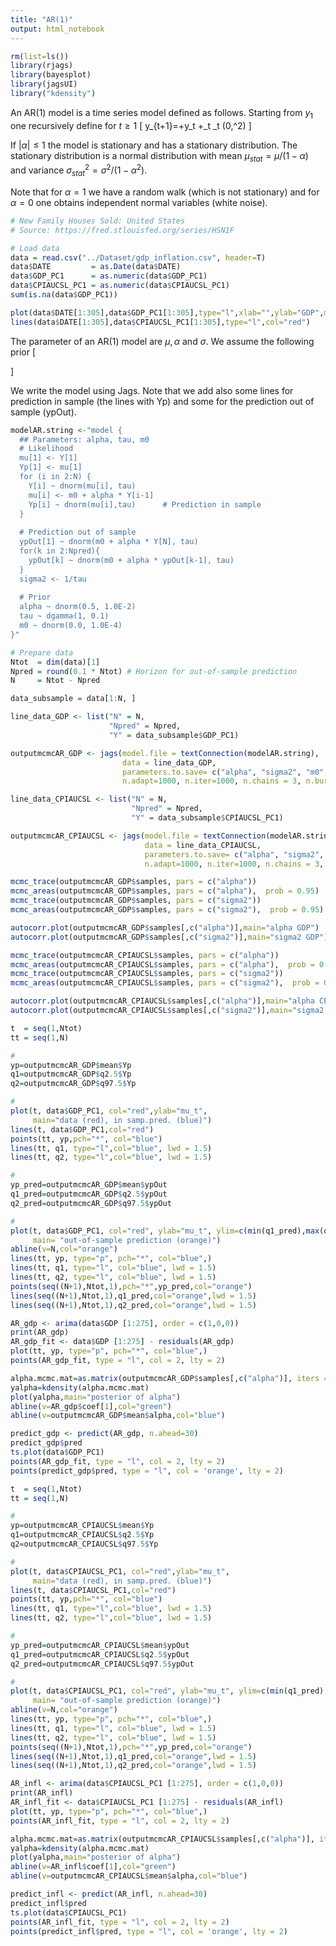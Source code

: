 ```yaml
---
title: "AR(1)"
output: html_notebook
---
```


```r
rm(list=ls())
library(rjags)
library(bayesplot)
library(jagsUI)
library("kdensity")

```

An AR(1) model is a time series model defined as follows. Starting 
from $y_1$ one recursively define for $t \geq 1$
\[
y_{t+1}=\mu+\alpha y_t +\epsilon_t \qquad 
\epsilon_t \stackrel{iid}{\sim} \mathcal{N}(0,\sigma^2)
\]

If $|\alpha| \leq 1$ the model is stationary and has a  stationary distribution.
The stationary distribution is a normal distribution with
mean $\mu_{stat}=\mu/(1-\alpha)$
and variance $\sigma_{stat}^2=\sigma^2/(1-\alpha^2)$. 

Note that for $\alpha=1$ we have a random walk (which is not stationary) and for $\alpha=0$ one obtains independent normal variables (white noise).

```r
# New Family Houses Sold: United States
# Source: https://fred.stlouisfed.org/series/HSN1F

# Load data
data = read.csv("../Dataset/gdp_inflation.csv", header=T)
data$DATE         = as.Date(data$DATE)
data$GDP_PC1      = as.numeric(data$GDP_PC1)
data$CPIAUCSL_PC1 = as.numeric(data$CPIAUCSL_PC1)
sum(is.na(data$GDP_PC1))

plot(data$DATE[1:305],data$GDP_PC1[1:305],type="l",xlab="",ylab="GDP",main="GDP+INFL")
lines(data$DATE[1:305],data$CPIAUCSL_PC1[1:305],type="l",col="red")
```

The parameter of an AR(1) model are $\mu,\alpha$ and $\sigma$. 
We assume the following prior
\[
\begin{split}
& \alpha \sim \mathcal{N}(0.5,100)  \\
& \mu \sim \mathcal{N}(0,1000)  \\
& \tau = \frac{1}{\sigma^2} \sim \mathcal{G}(1,0.1)   \\
\end{split}
\]

We write the model using Jags. Note that we add also some lines for prediction in sample 
(the lines with Yp) and some for the prediction out of sample (ypOut). 

```r
modelAR.string <-"model {
  ## Parameters: alpha, tau, m0
  # Likelihood 
  mu[1] <- Y[1]
  Yp[1] <- mu[1]
  for (i in 2:N) {
    Y[i] ~ dnorm(mu[i], tau)
    mu[i] <- m0 + alpha * Y[i-1]
    Yp[i] ~ dnorm(mu[i],tau)      # Prediction in sample
  }
  
  # Prediction out of sample 
  ypOut[1] ~ dnorm(m0 + alpha * Y[N], tau) 
  for(k in 2:Npred){
    ypOut[k] ~ dnorm(m0 + alpha * ypOut[k-1], tau) 
  }
  sigma2 <- 1/tau
  
  # Prior 
  alpha ~ dnorm(0.5, 1.0E-2)
  tau ~ dgamma(1, 0.1)
  m0 ~ dnorm(0.0, 1.0E-4)
}"
```

```r
# Prepare data
Ntot  = dim(data)[1]
Npred = round(0.1 * Ntot) # Horizon for out-of-sample prediction
N     = Ntot - Npred

data_subsample = data[1:N, ]

line_data_GDP <- list("N" = N,
                      "Npred" = Npred,
                      "Y" = data_subsample$GDP_PC1)

outputmcmcAR_GDP <- jags(model.file = textConnection(modelAR.string),
                         data = line_data_GDP,
                         parameters.to.save= c("alpha", "sigma2", "m0", "Yp", "ypOut"), 
                         n.adapt=1000, n.iter=1000, n.chains = 3, n.burnin = 100)

line_data_CPIAUCSL <- list("N" = N,
                           "Npred" = Npred,
                           "Y" = data_subsample$CPIAUCSL_PC1)

outputmcmcAR_CPIAUCSL <- jags(model.file = textConnection(modelAR.string),
                              data = line_data_CPIAUCSL,
                              parameters.to.save= c("alpha", "sigma2", "m0", "Yp", "ypOut"), 
                              n.adapt=1000, n.iter=1000, n.chains = 3, n.burnin = 100)
```

```r
mcmc_trace(outputmcmcAR_GDP$samples, pars = c("alpha"))
mcmc_areas(outputmcmcAR_GDP$samples, pars = c("alpha"),  prob = 0.95)
mcmc_trace(outputmcmcAR_GDP$samples, pars = c("sigma2"))
mcmc_areas(outputmcmcAR_GDP$samples, pars = c("sigma2"),  prob = 0.95)

autocorr.plot(outputmcmcAR_GDP$samples[,c("alpha")],main="alpha GDP")
autocorr.plot(outputmcmcAR_GDP$samples[,c("sigma2")],main="sigma2 GDP")

mcmc_trace(outputmcmcAR_CPIAUCSL$samples, pars = c("alpha"))
mcmc_areas(outputmcmcAR_CPIAUCSL$samples, pars = c("alpha"),  prob = 0.95)
mcmc_trace(outputmcmcAR_CPIAUCSL$samples, pars = c("sigma2"))
mcmc_areas(outputmcmcAR_CPIAUCSL$samples, pars = c("sigma2"),  prob = 0.95)

autocorr.plot(outputmcmcAR_CPIAUCSL$samples[,c("alpha")],main="alpha CPIAUCSL")
autocorr.plot(outputmcmcAR_CPIAUCSL$samples[,c("sigma2")],main="sigma2 CPIAUCSL")
```

```r
t  = seq(1,Ntot)
tt = seq(1,N)

#
yp=outputmcmcAR_GDP$mean$Yp
q1=outputmcmcAR_GDP$q2.5$Yp
q2=outputmcmcAR_GDP$q97.5$Yp

#
plot(t, data$GDP_PC1, col="red",ylab="mu_t",
     main="data (red), in samp.pred. (blue)")
lines(t, data$GDP_PC1,col="red")
points(tt, yp,pch="*", col="blue")
lines(tt, q1, type="l",col="blue", lwd = 1.5)
lines(tt, q2, type="l",col="blue", lwd = 1.5)

#
yp_pred=outputmcmcAR_GDP$mean$ypOut
q1_pred=outputmcmcAR_GDP$q2.5$ypOut
q2_pred=outputmcmcAR_GDP$q97.5$ypOut

#
plot(t, data$GDP_PC1, col="red", ylab="mu_t", ylim=c(min(q1_pred),max(q2_pred)),
     main= "out-of-sample prediction (orange)")
abline(v=N,col="orange")
lines(tt, yp, type="p", pch="*", col="blue",)
lines(tt, q1, type="l", col="blue", lwd = 1.5)
lines(tt, q2, type="l", col="blue", lwd = 1.5)
points(seq((N+1),Ntot,1),pch="*",yp_pred,col="orange")
lines(seq((N+1),Ntot,1),q1_pred,col="orange",lwd = 1.5)
lines(seq((N+1),Ntot,1),q2_pred,col="orange",lwd = 1.5)
```

```r
AR_gdp <- arima(data$GDP [1:275], order = c(1,0,0))
print(AR_gdp)
AR_gdp_fit <- data$GDP [1:275] - residuals(AR_gdp)
plot(tt, yp, type="p", pch="*", col="blue",)
points(AR_gdp_fit, type = "l", col = 2, lty = 2)

alpha.mcmc.mat=as.matrix(outputmcmcAR_GDP$samples[,c("alpha")], iters = FALSE)
yalpha=kdensity(alpha.mcmc.mat)
plot(yalpha,main="posterior of alpha")
abline(v=AR_gdp$coef[1],col="green")
abline(v=outputmcmcAR_GDP$mean$alpha,col="blue")

predict_gdp <- predict(AR_gdp, n.ahead=30)
predict_gdp$pred
ts.plot(data$GDP_PC1)
points(AR_gdp_fit, type = "l", col = 2, lty = 2)
points(predict_gdp$pred, type = "l", col = 'orange', lty = 2)
```

```r
t  = seq(1,Ntot)
tt = seq(1,N)

#
yp=outputmcmcAR_CPIAUCSL$mean$Yp
q1=outputmcmcAR_CPIAUCSL$q2.5$Yp
q2=outputmcmcAR_CPIAUCSL$q97.5$Yp

#
plot(t, data$CPIAUCSL_PC1, col="red",ylab="mu_t",
     main="data (red), in samp.pred. (blue)")
lines(t, data$CPIAUCSL_PC1,col="red")
points(tt, yp,pch="*", col="blue")
lines(tt, q1, type="l",col="blue", lwd = 1.5)
lines(tt, q2, type="l",col="blue", lwd = 1.5)

#
yp_pred=outputmcmcAR_CPIAUCSL$mean$ypOut
q1_pred=outputmcmcAR_CPIAUCSL$q2.5$ypOut
q2_pred=outputmcmcAR_CPIAUCSL$q97.5$ypOut

#
plot(t, data$CPIAUCSL_PC1, col="red", ylab="mu_t", ylim=c(min(q1_pred),max(q2_pred)),
     main= "out-of-sample prediction (orange)")
abline(v=N,col="orange")
lines(tt, yp, type="p", pch="*", col="blue",)
lines(tt, q1, type="l", col="blue", lwd = 1.5)
lines(tt, q2, type="l", col="blue", lwd = 1.5)
points(seq((N+1),Ntot,1),pch="*",yp_pred,col="orange")
lines(seq((N+1),Ntot,1),q1_pred,col="orange",lwd = 1.5)
lines(seq((N+1),Ntot,1),q2_pred,col="orange",lwd = 1.5)
```

```r
AR_infl <- arima(data$CPIAUCSL_PC1 [1:275], order = c(1,0,0))
print(AR_infl)
AR_infl_fit <- data$CPIAUCSL_PC1 [1:275] - residuals(AR_infl)
plot(tt, yp, type="p", pch="*", col="blue",)
points(AR_infl_fit, type = "l", col = 2, lty = 2)

alpha.mcmc.mat=as.matrix(outputmcmcAR_CPIAUCSL$samples[,c("alpha")], iters = FALSE)
yalpha=kdensity(alpha.mcmc.mat)
plot(yalpha,main="posterior of alpha")
abline(v=AR_infl$coef[1],col="green")
abline(v=outputmcmcAR_CPIAUCSL$mean$alpha,col="blue")

predict_infl <- predict(AR_infl, n.ahead=30)
predict_infl$pred
ts.plot(data$CPIAUCSL_PC1)
points(AR_infl_fit, type = "l", col = 2, lty = 2)
points(predict_infl$pred, type = "l", col = 'orange', lty = 2)
```